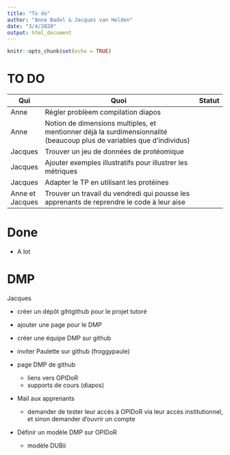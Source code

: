 ```yaml
---
title: "To do"
author: "Anne Badel & Jacques van Helden"
date: "3/4/2020"
output: html_document
---
```


```r
knitr::opts_chunk$set(echo = TRUE)
```

# TO DO

| Qui | Quoi | Statut | 
|----|-----------------------|----|
| Anne | Régler problèem compilation diapos | |
| Anne | Notion de dimensions multiples, et mentionner déjà la surdimensionnalité (beaucoup plus de variables que d'individus) | |
| Jacques | Trouver un jeu de données de protéomique | |
| Jacques | Ajouter exemples illustratifs pour illustrer les métriques | |
| Jacques | Adapter le TP en utilisant les protéines | 
| Anne et Jacques | Trouver un travail du vendredi qui pousse les apprenants de reprendre le code à leur aise|

# Done

- A lot


# DMP

Jacques

- créer un dépôt gihtgithub pour le projet tutoré
- ajouter une page pour le DMP
- créer une équipe DMP sur github
- inviter Paulette sur github (froggypaule)

- page DMP de github

    - liens vers OPIDoR
    - supports de cours (diapos)

- Mail aux apprenants

    - demander de tester leur accès à OPIDoR via leur accès institutionnel, et sinon demander d'ouvrir un compte

- Définir un modèle DMP sur OPIDoR

    - modèle DUBii



